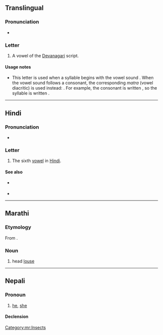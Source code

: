 {{character info/new}}
==Translingual==

===Pronunciation===
* {{IPA|/uː/|lang=mul}}

===Letter===
{{mul-Deva|ū}}

# A vowel of the [[Devanagari]] script.

====Usage notes====
* This letter is used when a syllable begins with the vowel sound {{IPAchar|/uː/|lang=mul}}. When the vowel sound follows a consonant, the corresponding ''matra'' (vowel diacritic) is used instead: {{m|mul|&#x0942;|sc=Deva}}. For example, the consonant {{IPAchar|/k/|lang=mul}} is written {{m|mul|क|sc=Deva}}, so the syllable {{IPAchar|/kuː/|lang=mul}} is written {{m|mul||कू|sc=Deva}}.

----

==Hindi==

===Pronunciation===
* {{IPA|/uː/|lang=hi}}

===Letter===
{{head|hi|letter}}

# The sixth [[vowel]] in [[Hindi]].

====See also====
* {{sense|matra}} {{l|hi|ू|tr=ū}}
* {{list:Devanagari script letters/hi}}

----

==Marathi==

===Etymology===
From {{inh|mr|sa|यूका}}.

===Noun===
{{mr-noun|g=f|p=उवा}}

# head [[louse]]

[[Category:mr:Insects]]

----

==Nepali==

===Pronoun===
{{ne-pos|pronoun}}

# [[he]], [[she]]

====Declension====
{{ne-decl-pron}}